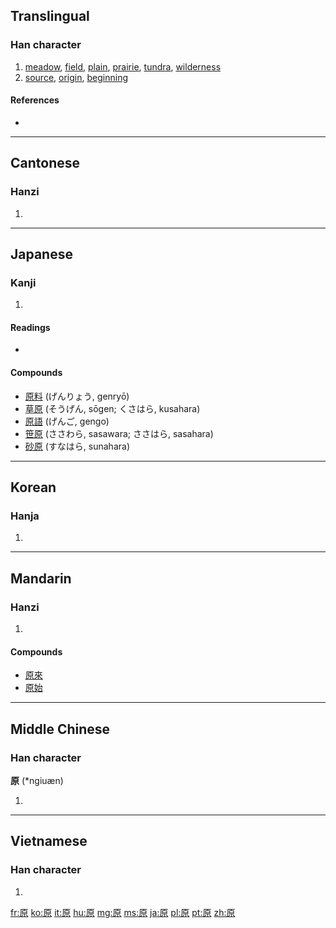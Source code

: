 ==Translingual==

===Han character===
{{Han char|rn=27|rad=厂|as=08|sn=10|four=7129<sub>6</sub>|canj=一竹日火 (MHAF)}}

# [[meadow]], [[field]], [[plain]], [[prairie]], [[tundra]], [[wilderness]]
# [[source]], [[origin]], [[beginning]]

====References====
* {{Han ref|kx=0162.030|dkj=02973|dj=0368.230|hdz=10074.090|uh=539F|ud=21407|bh=ADEC|bd=44524}}

----

==Cantonese==

===Hanzi===
{{yue-hanzi|jyut=|y=yun4}}

# {{defn|Cantonese|sort=厂08}}

----

==Japanese==

===Kanji===
{{ja-kanji|grade=2|rs=厂08}}

# {{defn|Japanese}}

====Readings====
* {{ja-readings|on=[[げん]] (gen)|kun=[[はら]] (hara), [[もと]] (moto), [[たずねる]] (tazuneru)}}

====Compounds====
* [[原料]] (げんりょう, genryō)
* [[草原]] (そうげん, sōgen; くさはら, kusahara)
* [[原語]] (げんご, gengo)
* [[笹原]] (ささわら, sasawara; ささはら, sasahara)
* [[砂原]] (すなはら, sunahara)

----

==Korean==

===Hanja===
{{ko-hanja|hangeul=[[원]]|rv=won|mr=wŏn}}

# {{defn|Korean|sort=厂08}}

----

==Mandarin==

===Hanzi===
{{cmn-hanzi|pin=[[yuán]] ([[yuan2]])|wg=yüan<sup>2</sup>}}

# {{defn|Mandarin|sort=厂08}}

====Compounds====
* [[原來]]
* [[原始]]

----

==Middle Chinese==

===Han character===
'''原''' (*ngiuæn)<!--asterisk indicates that this is a reconstructed pronunciation-->

# {{defn|Middle Chinese|sort=厂08}}

----

==Vietnamese==

===Han character===
{{vi-hantu|[[nguyên]]|rs=厂08}}

# {{defn|Vietnamese|sort=厂08}}

[[fr:原]]
[[ko:原]]
[[it:原]]
[[hu:原]]
[[mg:原]]
[[ms:原]]
[[ja:原]]
[[pl:原]]
[[pt:原]]
[[zh:原]]